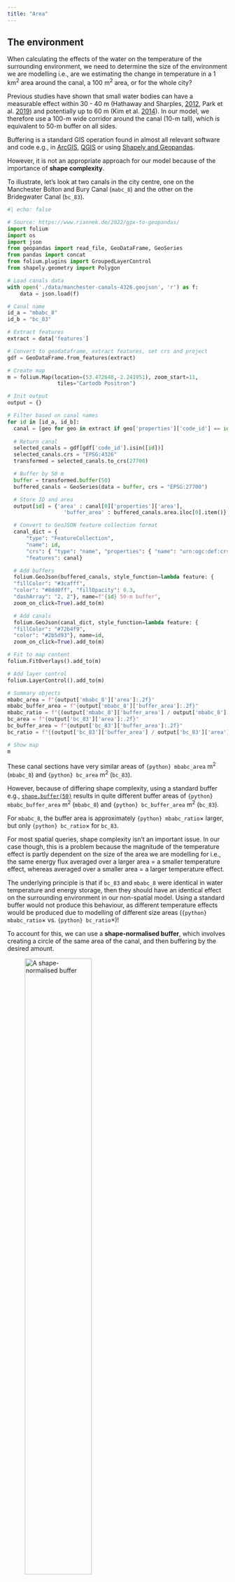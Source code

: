 ```yaml
---
title: "Area"
---
```


## The environment

When calculating the effects of the water on the temperature of the surrounding environment, we need to determine the size of the environment we are modelling i.e., are we estimating the change in temperature in a 1 km^2^ area around the canal, a 100 m^2^ area, or for the whole city? 

Previous studies have shown that small water bodies can have a measurable effect within 30 - 40 m  (Hathaway and Sharples, [2012](https://doi.org/10.1016/j.buildenv.2012.06.013), Park et al. [2019](https://doi.org/10.1016/j.landurbplan.2018.10.022)) and potentially up to 60 m (Kim et al. [2014](http://dx.doi.org/10.4236/jep.2014.55048)). In our model, we therefore use a 100-m wide corridor around the canal (10-m tall), which is equivalent to 50-m buffer on all sides. 

Buffering is a standard GIS operation found in almost all relevant software and code e.g., in [ArcGIS](https://pro.arcgis.com/en/pro-app/latest/tool-reference/analysis/buffer.htm), [QGIS](https://docs.qgis.org/3.40/en/docs/gentle_gis_introduction/vector_spatial_analysis_buffers.html) or using [Shapely and Geopandas](https://geopandas.org/en/stable/docs/reference/api/geopandas.GeoSeries.buffer.html). 

However, it is not an appropriate approach for our model because of the importance of **shape complexity**. 

To illustrate, let's look at two canals in the city centre, one on the Manchester Bolton and Bury Canal (`mabc_8`) and the other on the Bridegwater Canal (`bc_83`).
```python
#| echo: false

# Source: https://www.riannek.de/2022/gpx-to-geopandas/
import folium
import os
import json
from geopandas import read_file, GeoDataFrame, GeoSeries
from pandas import concat
from folium.plugins import GroupedLayerControl
from shapely.geometry import Polygon

# Load canals data
with open('./data/manchester-canals-4326.geojson', 'r') as f:
    data = json.load(f)

# Canal name
id_a = "mbabc_8"
id_b = "bc_83"

# Extract features
extract = data['features']

# Convert to geodataframe, extract features, set crs and project
gdf = GeoDataFrame.from_features(extract)

# Create map
m = folium.Map(location=(53.472648,-2.241951), zoom_start=11, 
                tiles="Cartodb Positron")

# Init output
output = {}

# Filter based on canal names
for id in [id_a, id_b]:
  canal = [geo for geo in extract if geo['properties']['code_id'] == id]
  
  # Return canal
  selected_canals = gdf[gdf['code_id'].isin([id])]
  selected_canals.crs = "EPSG:4326"
  transformed = selected_canals.to_crs(27700)

  # Buffer by 50 m
  buffer = transformed.buffer(50)
  buffered_canals = GeoSeries(data = buffer, crs = "EPSG:27700")

  # Store ID and area
  output[id] = {'area' : canal[0]['properties']['area'],
                  'buffer_area' : buffered_canals.area.iloc[0].item()}

  # Convert to GeoJSON feature collection format
  canal_dict = {
      "type": "FeatureCollection",
      "name": id,
      "crs": { "type": "name", "properties": { "name": "urn:ogc:def:crs:OGC:1.3:CRS84" } },
      "features": canal}

  # Add buffers
  folium.GeoJson(buffered_canals, style_function=lambda feature: {
  "fillColor": "#3cafff",
  "color": "#8dd0ff", "fillOpacity": 0.3,
  "dashArray": "2, 2"}, name=f"{id} 50-m buffer",
  zoom_on_click=True).add_to(m)

  # Add canals
  folium.GeoJson(canal_dict, style_function=lambda feature: {
  "fillColor": "#72b4f9",
  "color": "#2b5d93"}, name=id,
  zoom_on_click=True).add_to(m)

# Fit to map content
folium.FitOverlays().add_to(m)

# Add layer control
folium.LayerControl().add_to(m)

# Summary objects
mbabc_area = f"{output['mbabc_8']['area']:.2f}"
mbabc_buffer_area = f"{output['mbabc_8']['buffer_area']:.2f}"
mbabc_ratio = f"{(output['mbabc_8']['buffer_area'] / output['mbabc_8']['area']):.2f}"
bc_area = f"{output['bc_83']['area']:.2f}"
bc_buffer_area = f"{output['bc_83']['buffer_area']:.2f}"
bc_ratio = f"{(output['bc_83']['buffer_area'] / output['bc_83']['area']):.2f}"

# Show map
m
```

These canal sections have very similar areas of `{python} mbabc_area` m^2^ (`mbabc_8`) and `{python} bc_area` m^2^ (`bc_83`). 

However, because of differing shape complexity, using a standard buffer e.g., [`shape.buffer(50)`](https://geopandas.org/en/stable/docs/reference/api/geopandas.GeoSeries.buffer.html) results in quite different buffer areas of `{python} mbabc_buffer_area` m^2^ (`mbabc_8`) and `{python} bc_buffer_area` m^2^ (`bc_83`). 

For `mbabc_8`, the buffer area is approximately `{python} mbabc_ratio`× larger, but only `{python} bc_ratio`× for `bc_83`. 

For most spatial queries, shape complexity isn't an important issue. In our case though, this is a problem because the magnitude of the temperature effect is partly dependent on the size of the area we are modelling for i.e., the same energy flux averaged over a larger area = a smaller temperature effect, whereas averaged over a smaller area = a larger temperature effect. 

The underlying principle is that if `bc_83` and `mbabc_8` were identical in water temperature and energy storage, then they should have an identical effect on the surrounding environment in our non-spatial model. Using a standard buffer would not produce this behaviour, as different temperature effects would be produced due to modelling of different size areas (`{python} mbabc_ratio`× vs. `{python} bc_ratio`×)! 

To account for this, we can use a **shape-normalised buffer**, which involves creating a circle of the same area of the canal, and then buffering by the desired amount. 

![A shape-normalised buffer](images\shape-complexity-solution.png){width=60%}

The advantage of this approach is that the buffered area increases linearly with the area of the canal, which is shown below for the full dataset of modelled canals in the UK and Ireland, where A shows canal area (`x`) compared to a standard buffer area (`y`), and B shows canal area (`x`) compared to a shape-normalised buffer area (`y`): 

![Standard vs. shape-normalised buffers](images\buffer-shape-normalised.png){width=100%}

## Changing canal area

Using this approach, we can then start to investigate how changing the area of the canal influences the magnitude of the temperature effect. 

Again, we will use `rc_9` as an example, re-running the model with different areas (×0.5, ×1.5, ×2.0, ×3.0). This produces the following results, which are the average daytime temperature effect across the year: 

```python
#| echo: false
#| warning: false


import glob
import json
from datetime import datetime
import plotly.graph_objects as go
import plotly.io as pio
from pandas import to_datetime
from datetime import timedelta

# Load summary file of interest
variable = "area"
with open(f'./data/rc_9-{variable}-summary.json', 'r') as file:
        data = json.load(file)

# Localise niave datetime to aware datetime (UK) and then convert to UTC
local_datetime = to_datetime("2022-01-01 10:00:00")\
.tz_localize('Europe/London')\
.tz_convert('UTC')

# Create a Plotly figure, colour list
fig = go.Figure()
colours = ["#4daeff", "#b64dff", "#ff5d4d", "#ff7000", "#898989"]

# Extract and sort keys
key_list = data.keys()
sorted_keys = sorted(key_list, key=lambda data: float(data[22:][:-5]))

# Iterate and extract data
for k, c in zip(sorted_keys, colours):
  value = data[k]

  # X-axis position
  change = float(k[22:][:-5])

  # Extract values
  median = value['day values']['median']
  ymin = abs(median - value['day values']['q1'])
  ymax = abs(median - value['day values']['q3'])

  # Add to plot
  if change == 1:
    fig.add_scatter(x = [change], 
    y = [median],
    name = f"×{change}",
    mode='markers',
    marker=dict(color=c),
    error_y = dict(type = 'data', color = c,
    symmetric = False,
    array = [ymax],
    arrayminus = [ymin]))

  # Hide to start
  else:
    fig.add_scatter(x = [change], 
    y = [median],
    name = f"×{change}",
    mode='markers',
    marker=dict(color=c),
    visible='legendonly',
    error_y = dict(type = 'data', color = c,
    symmetric = False,
    array = [ymax],
    arrayminus = [ymin]))


# Axis labels
fig.update_layout(
    xaxis_title="Change in canal area (×)", yaxis_title="Air temperature effect (°C)", 
    legend=dict(orientation="h",
    yanchor="bottom", y=1.02,
    xanchor="left", x=0, 
    title = "Canal area"
))

# Save the figure as an HTML file
fig.write_html("./images/area_effects.html")

```

<iframe src="./images/area_effects.html" width="100%" height="600px"></iframe>

> How does canal area influence the magnitude of the effect of the surrounding air? Why might this be?









